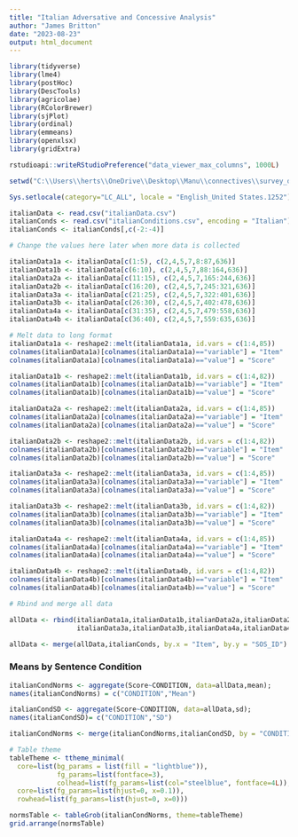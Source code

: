 ```yaml
---
title: "Italian Adversative and Concessive Analysis"
author: "James Britton"
date: "2023-08-23"
output: html_document
---
```


```r
library(tidyverse)
library(lme4)
library(postHoc)
library(DescTools)
library(agricolae)
library(RColorBrewer)
library(sjPlot)
library(ordinal)
library(emmeans)
library(openxlsx)
library(gridExtra)

rstudioapi::writeRStudioPreference("data_viewer_max_columns", 1000L)

setwd("C:\\Users\\herts\\OneDrive\\Desktop\\Manu\\connectives\\survey_data")

Sys.setlocale(category="LC_ALL", locale = "English_United States.1252")
```

```r
italianData <- read.csv("italianData.csv")
italianConds <- read.csv("italianConditions.csv", encoding = "Italian")
italianConds <- italianConds[,c(-2:-4)]

# Change the values here later when more data is collected 

italianData1a <- italianData[c(1:5), c(2,4,5,7,8:87,636)]
italianData1b <- italianData[c(6:10), c(2,4,5,7,88:164,636)]
italianData2a <- italianData[c(11:15), c(2,4,5,7,165:244,636)]
italianData2b <- italianData[c(16:20), c(2,4,5,7,245:321,636)]
italianData3a <- italianData[c(21:25), c(2,4,5,7,322:401,636)]
italianData3b <- italianData[c(26:30), c(2,4,5,7,402:478,636)]
italianData4a <- italianData[c(31:35), c(2,4,5,7,479:558,636)]
italianData4b <- italianData[c(36:40), c(2,4,5,7,559:635,636)]

# Melt data to long format
italianData1a <- reshape2::melt(italianData1a, id.vars = c(1:4,85))
colnames(italianData1a)[colnames(italianData1a)=="variable"] = "Item"
colnames(italianData1a)[colnames(italianData1a)=="value"] = "Score"

italianData1b <- reshape2::melt(italianData1b, id.vars = c(1:4,82))
colnames(italianData1b)[colnames(italianData1b)=="variable"] = "Item"
colnames(italianData1b)[colnames(italianData1b)=="value"] = "Score"

italianData2a <- reshape2::melt(italianData2a, id.vars = c(1:4,85))
colnames(italianData2a)[colnames(italianData2a)=="variable"] = "Item"
colnames(italianData2a)[colnames(italianData2a)=="value"] = "Score"

italianData2b <- reshape2::melt(italianData2b, id.vars = c(1:4,82))
colnames(italianData2b)[colnames(italianData2b)=="variable"] = "Item"
colnames(italianData2b)[colnames(italianData2b)=="value"] = "Score"

italianData3a <- reshape2::melt(italianData3a, id.vars = c(1:4,85))
colnames(italianData3a)[colnames(italianData3a)=="variable"] = "Item"
colnames(italianData3a)[colnames(italianData3a)=="value"] = "Score"

italianData3b <- reshape2::melt(italianData3b, id.vars = c(1:4,82))
colnames(italianData3b)[colnames(italianData3b)=="variable"] = "Item"
colnames(italianData3b)[colnames(italianData3b)=="value"] = "Score"

italianData4a <- reshape2::melt(italianData4a, id.vars = c(1:4,85))
colnames(italianData4a)[colnames(italianData4a)=="variable"] = "Item"
colnames(italianData4a)[colnames(italianData4a)=="value"] = "Score"

italianData4b <- reshape2::melt(italianData4b, id.vars = c(1:4,82))
colnames(italianData4b)[colnames(italianData4b)=="variable"] = "Item"
colnames(italianData4b)[colnames(italianData4b)=="value"] = "Score"

# Rbind and merge all data 

allData <- rbind(italianData1a,italianData1b,italianData2a,italianData2b,
                 italianData3a,italianData3b,italianData4a,italianData4b)

allData <- merge(allData,italianConds, by.x = "Item", by.y = "SOS_ID")
```

### Means by Sentence Condition

```r
italianCondNorms <- aggregate(Score~CONDITION, data=allData,mean); 
names(italianCondNorms) = c("CONDITION","Mean") 

italianCondSD <- aggregate(Score~CONDITION, data=allData,sd); 
names(italianCondSD)= c("CONDITION","SD") 

italianCondNorms <- merge(italianCondNorms,italianCondSD, by = "CONDITION")

# Table theme
tableTheme <- ttheme_minimal(
  core=list(bg_params = list(fill = "lightblue")),
            fg_params=list(fontface=3),
            colhead=list(fg_params=list(col="steelblue", fontface=4L)),
  core=list(fg_params=list(hjust=0, x=0.1)),
  rowhead=list(fg_params=list(hjust=0, x=0)))
```

```r
normsTable <- tableGrob(italianCondNorms, theme=tableTheme)
grid.arrange(normsTable)
```
